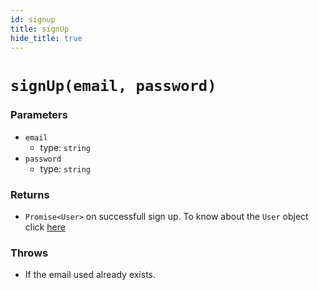 ```yaml
---
id: signup
title: signUp
hide_title: true
---
```


# ``signUp(email, password)``

### Parameters
- ``email``
  - type: ``string``
- ``password``
  - type: ``string``

### Returns
- ``Promise<User>`` on successfull sign up. To know about the ``User`` object click [here](https://github.com/supertokens/core-driver-interface/wiki#user)

### Throws
- If the email used already exists.

